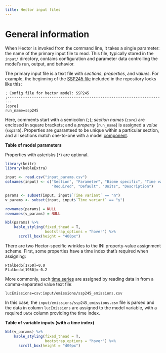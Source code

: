 ```yaml
---
title: Hector input files
---
```


# General information

When Hector is invoked from the command line, it takes a single parameter: the name of the primary input file to read. This file, typically stored in the `input/` directory, contains configuration and parameter data controlling the model's run, output, and behavior.

The primary input file is a text file with *sections*, *properties*, and *values*. For example, the beginning of the [SSP245 file](/inst/input/hector_ssp245.ini) included in the repository looks like this:

```
; Config file for hector model: SSP245
;------------------------------------------------------------------------
[core]
run_name=ssp245
```

Here, comments start with a semicolon (`;`); *section names* (`core`) are enclosed in square brackets; and a *property* (`run_name`) is assigned a *value* (`ssp245`). Properties are guaranteed to be unique within a particular section, and all sections match one-to-one with a model [component](ComponentAPI.html).


**Table of model parameters**

Properties with asterisks (`*`) are optional.

``` r
library(knitr)
library(kableExtra)

input <- read.csv("input_params.csv")
colnames(input) <- c("Section", "Parameter", "Biome specific", "Time variant",
                     "Required", "Default", "Units", "Description")

params <- subset(input, input$`Time variant` == "n")
v_params <- subset(input, input$`Time variant` == "y")

rownames(params) = NULL
rownames(v_params) = NULL

kbl(params) %>%
    kable_styling(fixed_thead = T, 
                  bootstrap_options = "hover") %>%
      scroll_box(height = "400px")


```
  

There are two Hector-specific wrinkles to the INI property-value assignment scheme. First, some properties have a time index that's required when assigning:

```
Ftalbedo[1750]=0.0
Ftalbedo[1950]=-0.2
```

More commonly, such [time series](TimeSeries.html) are assigned by reading data in from a comma-separated value text file:

```
lucEmissions=csv:input/emissions/ssp245_emissions.csv 
```

In this case, the `input/emissions/ssp245_emissions.csv` file is parsed and the data in column `lucEmissions` are assigned to the model variable, with a required `Date` column providing the time index.

**Table of variable inputs (with a time index)**

``` r
kbl(v_params) %>%
    kable_styling(fixed_thead = T, 
                  bootstrap_options = "hover") %>%
      scroll_box(height = "400px")

```
  
[gsl-ode]: https://www.gnu.org/software/gsl/manual/html_node/Ordinary-Differential-Equations.html#Ordinary-Differential-Equations   

